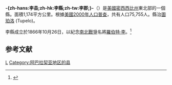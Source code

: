 {{noteTA
|T=zh-hans:李县 (密西西比州);zh-hk:李縣 (密西西比州);zh-tw:李郡 (密西西比州);
}}

{{Otheruses|李縣|subject=美國密西西比州的一個縣|other=同名的縣}}
{{Infobox U.S. County|
 county  = -{zh-hans:李县;zh-hk:李縣;zh-tw:李郡;}- |
 state = 密西西比州 |
 en county  = Lee County |
 en state = Mississippi |
 seal =  |
 map = Map of Mississippi highlighting Lee County.svg |
 map size = 150 |
 founded = 1866年10月26日 |
 seat = [[圖珀洛|圖珀洛]] | 
 area = 1,174 [[km²|km²]] (453 [[square_mile|mi²]]) |
 area land = 1,164 km² (450 mi²) |
 area water = 9 km² (4 mi²) |
 area percentage = 0.78% |
 census yr = 2000|
 pop = 75,755 |
 density = 65 |
 web =  |
|}}
'''-{zh-hans:李县;zh-hk:李縣;zh-tw:李郡;}-'''（{{lang-en|Lee County}}）是[[美國|美國]][[密西西比州|密西西比州]]東北部的一個縣。面積1,174平方公里。根據[[美國2000年人口普查|美國2000年人口普查]]，共有人口75,755人。縣治[[圖珀洛|圖珀洛]] (Tupelo)。

李縣成立於1866年10月26日，以紀念[[南北戰爭|南北戰爭]]名將[[羅伯特·李|羅伯特·李]]。<ref>{{Cite web |url=http://www.rootsweb.com/~msgenweb/county-hist/lee.htm |title=存档副本 |access-date=2007-01-15 |archive-date=2008-01-01 |archive-url=https://web.archive.org/web/20080101144712/http://www.rootsweb.com/~msgenweb/county-hist/lee.htm |dead-url=no }}</ref>

== 参考文献 ==
{{reflist}}

[[Category:密西西比州行政區劃|L]]
[[Category:阿巴拉契亚地区的县|Category:阿巴拉契亚地区的县]]